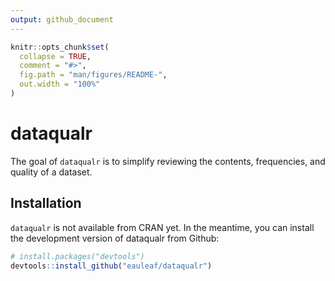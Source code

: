 ```yaml
---
output: github_document
---
```


<!-- README.md is generated from README.Rmd. Please edit that file -->

```r
knitr::opts_chunk$set(
  collapse = TRUE,
  comment = "#>",
  fig.path = "man/figures/README-",
  out.width = "100%"
)
```

# dataqualr

<!-- badges: start -->
<!-- badges: end -->

The goal of `dataqualr` is to simplify reviewing the contents, frequencies, and quality of a dataset.

## Installation
`dataqualr` is not available from CRAN yet. In the meantime, you can install the development version of dataqualr from Github:


```r
# install.packages("devtools")
devtools::install_github("eauleaf/dataqualr")
```

